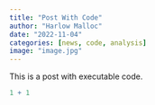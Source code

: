 ```yaml
---
title: "Post With Code"
author: "Harlow Malloc"
date: "2022-11-04"
categories: [news, code, analysis]
image: "image.jpg"
---
```


This is a post with executable code.

```r
1 + 1
```
